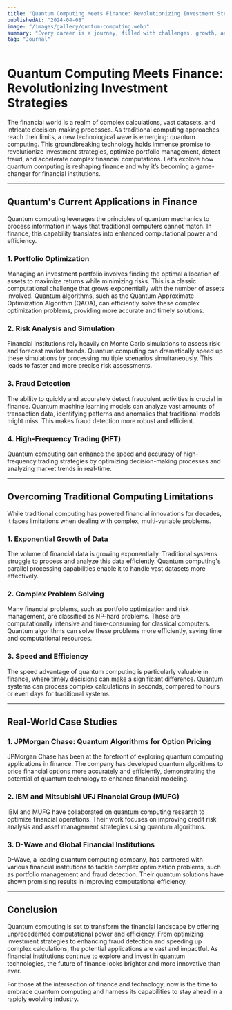```yaml
---
title: "Quantum Computing Meets Finance: Revolutionizing Investment Strategies"
publishedAt: "2024-04-08"
image: "/images/gallery/quntum-computing.webp"
summary: "Every career is a journey, filled with challenges, growth, and those significant moments that mark a shift in our path."
tag: "Journal"
---
```

# Quantum Computing Meets Finance: Revolutionizing Investment Strategies

The financial world is a realm of complex calculations, vast datasets, and intricate decision-making processes. As traditional computing approaches reach their limits, a new technological wave is emerging: quantum computing. This groundbreaking technology holds immense promise to revolutionize investment strategies, optimize portfolio management, detect fraud, and accelerate complex financial computations. Let’s explore how quantum computing is reshaping finance and why it’s becoming a game-changer for financial institutions.

---

## **Quantum's Current Applications in Finance**

Quantum computing leverages the principles of quantum mechanics to process information in ways that traditional computers cannot match. In finance, this capability translates into enhanced computational power and efficiency.

### **1. Portfolio Optimization**

Managing an investment portfolio involves finding the optimal allocation of assets to maximize returns while minimizing risks. This is a classic computational challenge that grows exponentially with the number of assets involved. Quantum algorithms, such as the Quantum Approximate Optimization Algorithm (QAOA), can efficiently solve these complex optimization problems, providing more accurate and timely solutions.

### **2. Risk Analysis and Simulation**

Financial institutions rely heavily on Monte Carlo simulations to assess risk and forecast market trends. Quantum computing can dramatically speed up these simulations by processing multiple scenarios simultaneously. This leads to faster and more precise risk assessments.

### **3. Fraud Detection**

The ability to quickly and accurately detect fraudulent activities is crucial in finance. Quantum machine learning models can analyze vast amounts of transaction data, identifying patterns and anomalies that traditional models might miss. This makes fraud detection more robust and efficient.

### **4. High-Frequency Trading (HFT)**

Quantum computing can enhance the speed and accuracy of high-frequency trading strategies by optimizing decision-making processes and analyzing market trends in real-time.

---

## **Overcoming Traditional Computing Limitations**

While traditional computing has powered financial innovations for decades, it faces limitations when dealing with complex, multi-variable problems.

### **1. Exponential Growth of Data**

The volume of financial data is growing exponentially. Traditional systems struggle to process and analyze this data efficiently. Quantum computing's parallel processing capabilities enable it to handle vast datasets more effectively.

### **2. Complex Problem Solving**

Many financial problems, such as portfolio optimization and risk management, are classified as NP-hard problems. These are computationally intensive and time-consuming for classical computers. Quantum algorithms can solve these problems more efficiently, saving time and computational resources.

### **3. Speed and Efficiency**

The speed advantage of quantum computing is particularly valuable in finance, where timely decisions can make a significant difference. Quantum systems can process complex calculations in seconds, compared to hours or even days for traditional systems.

---

## **Real-World Case Studies**

### **1. JPMorgan Chase: Quantum Algorithms for Option Pricing**

JPMorgan Chase has been at the forefront of exploring quantum computing applications in finance. The company has developed quantum algorithms to price financial options more accurately and efficiently, demonstrating the potential of quantum technology to enhance financial modeling.

### **2. IBM and Mitsubishi UFJ Financial Group (MUFG)**

IBM and MUFG have collaborated on quantum computing research to optimize financial operations. Their work focuses on improving credit risk analysis and asset management strategies using quantum algorithms.

### **3. D-Wave and Global Financial Institutions**

D-Wave, a leading quantum computing company, has partnered with various financial institutions to tackle complex optimization problems, such as portfolio management and fraud detection. Their quantum solutions have shown promising results in improving computational efficiency.

---

## **Conclusion**

Quantum computing is set to transform the financial landscape by offering unprecedented computational power and efficiency. From optimizing investment strategies to enhancing fraud detection and speeding up complex calculations, the potential applications are vast and impactful. As financial institutions continue to explore and invest in quantum technologies, the future of finance looks brighter and more innovative than ever.

For those at the intersection of finance and technology, now is the time to embrace quantum computing and harness its capabilities to stay ahead in a rapidly evolving industry.

